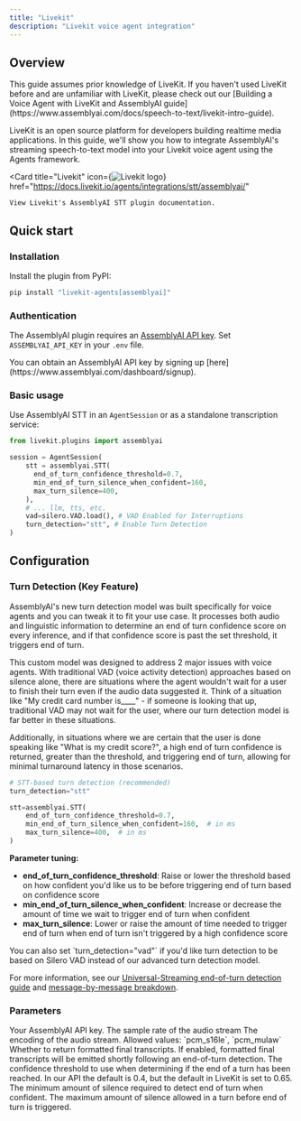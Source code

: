 ```yaml
---
title: "Livekit"
description: "Livekit voice agent integration"
---
```

## Overview

<Note>
  This guide assumes prior knowledge of LiveKit. If you haven't used LiveKit before and are unfamiliar with LiveKit, please check out our [Building a Voice Agent with LiveKit and AssemblyAI guide](https://www.assemblyai.com/docs/speech-to-text/livekit-intro-guide).
</Note>


LiveKit is an open source platform for developers building realtime media applications. In this guide, we'll show you how to integrate AssemblyAI's streaming speech-to-text model into your Livekit voice agent using the Agents framework.

<Card 
    title="Livekit" 
    icon={<img src="https://assemblyaiassets.com/images/Livekit.svg" alt="Livekit logo"/>} 
    href="https://docs.livekit.io/agents/integrations/stt/assemblyai/"
>
    View Livekit's AssemblyAI STT plugin documentation.
</Card>

## Quick start

### Installation

Install the plugin from PyPI:

```bash
pip install "livekit-agents[assemblyai]"
```

### Authentication

The AssemblyAI plugin requires an [AssemblyAI API key](https://www.assemblyai.com/docs/api-reference/overview#authorization). Set `ASSEMBLYAI_API_KEY` in your `.env` file.

<Tip>
  You can obtain an AssemblyAI API key by signing up
  [here](https://www.assemblyai.com/dashboard/signup).
</Tip>

### Basic usage

Use AssemblyAI STT in an `AgentSession` or as a standalone transcription service:

```python
from livekit.plugins import assemblyai

session = AgentSession(
    stt = assemblyai.STT(
      end_of_turn_confidence_threshold=0.7,
      min_end_of_turn_silence_when_confident=160,
      max_turn_silence=400,
    ),
    # ... llm, tts, etc.
    vad=silero.VAD.load(), # VAD Enabled for Interruptions
    turn_detection="stt", # Enable Turn Detection
)
```

## Configuration

### Turn Detection (Key Feature)

AssemblyAI's new turn detection model was built specifically for voice agents and you can tweak it to fit your use case. It processes both audio and linguistic information to determine an end of turn confidence score on every inference, and if that confidence score is past the set threshold, it triggers end of turn.

This custom model was designed to address 2 major issues with voice agents. With traditional VAD (voice activity detection) approaches based on silence alone, there are situations where the agent wouldn't wait for a user to finish their turn even if the audio data suggested it. Think of a situation like "My credit card number is____" - if someone is looking that up, traditional VAD may not wait for the user, where our turn detection model is far better in these situations.

Additionally, in situations where we are certain that the user is done speaking like "What is my credit score?", a high end of turn confidence is returned, greater than the threshold, and triggering end of turn, allowing for minimal turnaround latency in those scenarios.

```python
# STT-based turn detection (recommended)
turn_detection="stt"

stt=assemblyai.STT(
    end_of_turn_confidence_threshold=0.7,
    min_end_of_turn_silence_when_confident=160,  # in ms
    max_turn_silence=400,  # in ms
)
```

**Parameter tuning:**
- **end_of_turn_confidence_threshold**: Raise or lower the threshold based on how confident you'd like us to be before triggering end of turn based on confidence score
- **min_end_of_turn_silence_when_confident**: Increase or decrease the amount of time we wait to trigger end of turn when confident
- **max_turn_silence**: Lower or raise the amount of time needed to trigger end of turn when end of turn isn't triggered by a high confidence score

<Tip>
  You can also set `turn_detection="vad"` if you'd like turn detection to be based on Silero VAD instead of our advanced turn detection model.
</Tip>

For more information, see our [Universal-Streaming end-of-turn detection guide](https://www.assemblyai.com/docs/speech-to-text/universal-streaming#end-of-turn-detection) and [message-by-message breakdown](https://www.assemblyai.com/docs/speech-to-text/universal-streaming-messages-guide).

### Parameters

<ParamField path="api_key" type="str">
  Your AssemblyAI API key.
</ParamField>

<ParamField path="sample_rate" type="int" default="16000">
  The sample rate of the audio stream
</ParamField>

<ParamField path="encoding" type="str" default="pcm_s16le">
  The encoding of the audio stream. Allowed values: `pcm_s16le`, `pcm_mulaw`
</ParamField>

<ParamField path="formatted_finals" type="bool" default="True">
  Whether to return formatted final transcripts. If enabled, formatted final
  transcripts will be emitted shortly following an end-of-turn detection.
</ParamField>

<ParamField path="end_of_turn_confidence_threshold" type="float" default="0.65">
  The confidence threshold to use when determining if the end of a turn has been
  reached.  
  In our API the default is 0.4, but the default in LiveKit is set to 0.65.
</ParamField>

<ParamField path="min_end_of_turn_silence_when_confident" type="int" default="480">
  The minimum amount of silence required to detect end of turn when confident.
</ParamField>

<ParamField path="max_turn_silence" type="int" default="700">
  The maximum amount of silence allowed in a turn before end of turn is triggered.
</ParamField>